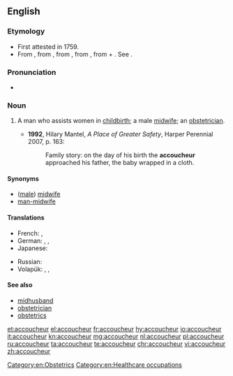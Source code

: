 ==English==

===Etymology===
* First attested in 1759.
* From {{etyl|fr|en}} {{term|accoucheur|lang=fr}}, from {{term|accoucher||to go to childbed, be delivered|lang=fr}}, from {{etyl|fro|en}} {{term|culcher||to lie|lang=fro}}, from {{etyl|la|en}} {{term|colloco|lang=la}}, from {{term|com||with|lang=la}} + {{term|loco||to place|lang=la}}. See {{term|accouchement}}.

===Pronunciation===
* {{a|US}} {{IPA|/ˌæ.ˌku.ˈʃɚ/}}

===Noun===
{{en-noun}}

# {{context|medicine|lang=en}} A man who assists women in [[childbirth]]; a male [[midwife]]; an [[obstetrician]].
#* '''1992''', Hilary Mantel, ''A Place of Greater Safety'', Harper Perennial 2007, p. 163:
#*: Family story: on the day of his birth the '''accoucheur''' approached his father, the baby wrapped in a cloth.

====Synonyms====
* ([[male]]) [[midwife]]
* [[man-midwife]]

====Translations====
{{trans-top|man who assists women in childbirth}}
* French: {{t+|fr|sage-femme homme|m}}, {{t+|fr|accoucheur|m}}
* German: {{t|de|Entbindungspfleger|m}}, {{t+|de|Geburtshelfer|m}}, {{t|de|Entbindungshelfer|m}}
* Japanese: {{t|ja|助産師|tr=josanshi|sc=Jpan}}
{{trans-mid}}
* Russian: {{t+|ru|акуше́р|m|sc=Cyrl}}
* Volapük: {{qualifier|♂♀}} {{t+|vo|kujöran}}, {{qualifier|♂}} {{t+|vo|hikujöran}}, {{qualifier|♀}} {{t+|vo|jikujöran}}
{{trans-bottom}}

====See also====
* [[midhusband]]
* [[obstetrician]]
* [[obstetrics]]

[[Category:en:Obstetrics]]
[[Category:en:Healthcare occupations]]

[[et:accoucheur]]
[[el:accoucheur]]
[[fr:accoucheur]]
[[hy:accoucheur]]
[[io:accoucheur]]
[[it:accoucheur]]
[[kn:accoucheur]]
[[mg:accoucheur]]
[[nl:accoucheur]]
[[pl:accoucheur]]
[[ru:accoucheur]]
[[ta:accoucheur]]
[[te:accoucheur]]
[[chr:accoucheur]]
[[vi:accoucheur]]
[[zh:accoucheur]]